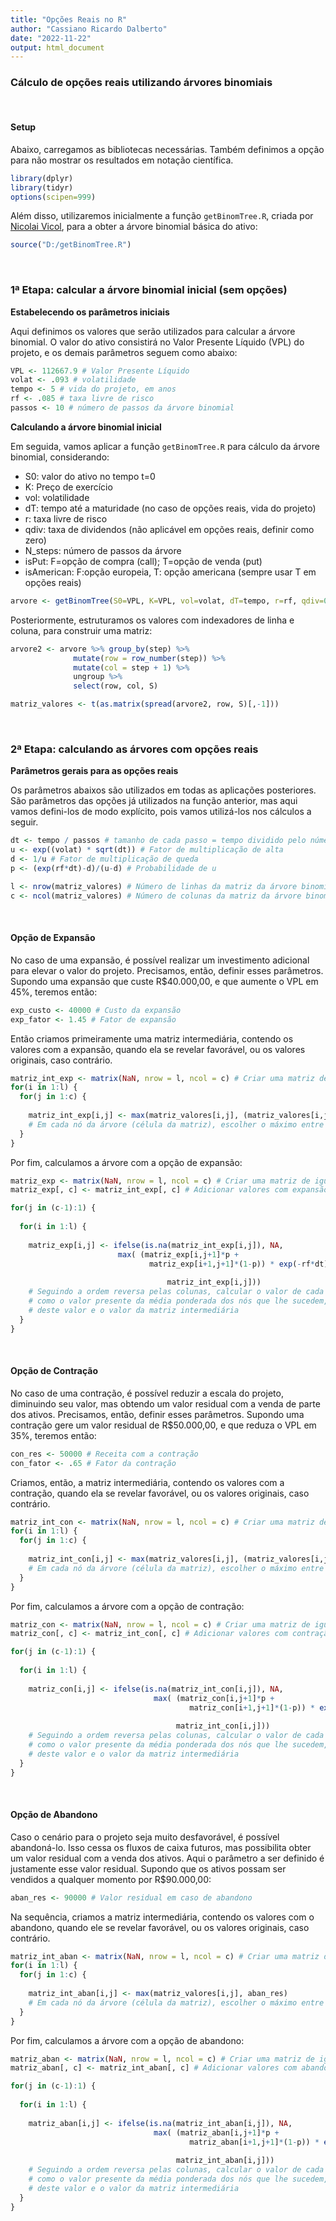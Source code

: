 ```yaml
---
title: "Opções Reais no R"
author: "Cassiano Ricardo Dalberto"
date: "2022-11-22"
output: html_document
---
```


### Cálculo de opções reais utilizando árvores binomiais
<br>

#### **Setup**

Abaixo, carregamos as bibliotecas necessárias. Também definimos a opção para não mostrar os resultados em notação científica.
```r
library(dplyr)
library(tidyr)
options(scipen=999)
```

Além disso, utilizaremos inicialmente a função `getBinomTree.R`, criada por [Nicolai Vicol](https://github.com/nicolaivicol/binomial-tree-options-R), para a obter a árvore binomial básica do ativo:
```r
source("D:/getBinomTree.R")
```
<br>

### **1ª Etapa: calcular a árvore binomial inicial (sem opções)**

**Estabelecendo os parâmetros iniciais**

Aqui definimos os valores que serão utilizados para calcular a árvore binomial.
O valor do ativo consistirá no Valor Presente Líquido (VPL) do projeto, e os demais parâmetros seguem como abaixo:
```r
VPL <- 112667.9 # Valor Presente Líquido
volat <- .093 # volatilidade
tempo <- 5 # vida do projeto, em anos
rf <- .085 # taxa livre de risco
passos <- 10 # número de passos da árvore binomial
```


**Calculando a árvore binomial inicial**

Em seguida, vamos aplicar a função `getBinomTree.R` para cálculo da árvore binomial, considerando:

* S0: valor do ativo no tempo t=0
* K: Preço de exercício
* vol: volatilidade
* dT: tempo até a maturidade (no caso de opções reais, vida do projeto)
* r: taxa livre de risco
* qdiv: taxa de dividendos (não aplicável em opções reais, definir como zero)
* N_steps: número de passos da árvore
* isPut: F=opção de compra (call); T=opção de venda (put) 
* isAmerican: F:opção europeia, T: opção americana (sempre usar T em opções reais)

```r
arvore <- getBinomTree(S0=VPL, K=VPL, vol=volat, dT=tempo, r=rf, qdiv=0, N_steps=passos, isPut=F, isAmerican=T)
```

Posteriormente, estruturamos os valores com indexadores de linha e coluna, para construir uma matriz:
```r
arvore2 <- arvore %>% group_by(step) %>% 
              mutate(row = row_number(step)) %>%
              mutate(col = step + 1) %>%
              ungroup %>%
              select(row, col, S)

matriz_valores <- t(as.matrix(spread(arvore2, row, S)[,-1]))
```
<br>

### **2ª Etapa: calculando as árvores com opções reais**

**Parâmetros gerais para as opções reais**


Os parâmetros abaixos são utilizados em todas as aplicações posteriores. São parâmetros das opções já utilizados na função anterior, mas aqui vamos defini-los de modo explícito, pois vamos utilizá-los nos cálculos a seguir.
```r
dt <- tempo / passos # tamanho de cada passo = tempo dividido pelo número de passos
u <- exp((volat) * sqrt(dt)) # Fator de multiplicação de alta
d <- 1/u # Fator de multiplicação de queda
p <- (exp(rf*dt)-d)/(u-d) # Probabilidade de u

l <- nrow(matriz_valores) # Número de linhas da matriz da árvore binomial
c <- ncol(matriz_valores) # Número de colunas da matriz da árvore binomial
```
<br>

#### **Opção de Expansão**

No caso de uma expansão, é possível realizar um investimento adicional para elevar o valor do projeto. Precisamos, então, definir esses parâmetros. Supondo uma expansão que custe R$40.000,00, e que aumente o VPL em 45%, teremos então:

```r
exp_custo <- 40000 # Custo da expansão
exp_fator <- 1.45 # Fator de expansão
```

Então criamos primeiramente uma matriz intermediária, contendo os valores com a expansão, quando ela se revelar favorável, ou os valores originais, caso contrário.

```r
matriz_int_exp <- matrix(NaN, nrow = l, ncol = c) # Criar uma matriz de igual dimensão à original
for(i in 1:l) {
  for(j in 1:c) {
    
    matriz_int_exp[i,j] <- max(matriz_valores[i,j], (matriz_valores[i,j]*exp_fator)-exp_custo)
    # Em cada nó da árvore (célula da matriz), escolher o máximo entre o valor original e o valor com expansão
  }
}
```

Por fim, calculamos a árvore com a opção de expansão:
```r
matriz_exp <- matrix(NaN, nrow = l, ncol = c) # Criar uma matriz de igual dimensão à original
matriz_exp[, c] <- matriz_int_exp[, c] # Adicionar valores com expansão à última coluna (fim da árvore)

for(j in (c-1):1) {
  
  for(i in 1:l) {
    
    matriz_exp[i,j] <- ifelse(is.na(matriz_int_exp[i,j]), NA,
                        max( (matriz_exp[i,j+1]*p + 
                               matriz_exp[i+1,j+1]*(1-p)) * exp(-rf*dt),
                                    
                                   matriz_int_exp[i,j]))
    # Seguindo a ordem reversa pelas colunas, calcular o valor de cada célula (desde que não NA originalmente)
    # como o valor presente da média ponderada dos nós que lhe sucedem, e depois escolher entre o máximo
    # deste valor e o valor da matriz intermediária
  }
}
```
<br>

#### **Opção de Contração**

No caso de uma contração, é possível reduzir a escala do projeto, diminuindo seu valor, mas obtendo um valor residual com a venda de parte dos ativos. Precisamos, então, definir esses parâmetros. Supondo uma contração gere um valor residual de R$50.000,00, e que reduza o VPL em 35%, teremos então:

```r
con_res <- 50000 # Receita com a contração
con_fator <- .65 # Fator da contração
```

Criamos, então, a matriz intermediária, contendo os valores com a contração, quando ela se revelar favorável, ou os valores originais, caso contrário.

```r
matriz_int_con <- matrix(NaN, nrow = l, ncol = c) # Criar uma matriz de igual dimensão à original
for(i in 1:l) {
  for(j in 1:c) {
    
    matriz_int_con[i,j] <- max(matriz_valores[i,j], (matriz_valores[i,j]*con_fator)+con_res)
    # Em cada nó da árvore (célula da matriz), escolher o máximo entre o valor original e o valor com contração
  }
}
```

Por fim, calculamos a árvore com a opção de contração:
```r
matriz_con <- matrix(NaN, nrow = l, ncol = c) # Criar uma matriz de igual dimensão à original
matriz_con[, c] <- matriz_int_con[, c] # Adicionar valores com contração à última coluna (fim da árvore)

for(j in (c-1):1) {
  
  for(i in 1:l) {
    
    matriz_con[i,j] <- ifelse(is.na(matriz_int_con[i,j]), NA,
                                max( (matriz_con[i,j+1]*p + 
                                        matriz_con[i+1,j+1]*(1-p)) * exp(-rf*dt),
                                     
                                     matriz_int_con[i,j]))
    # Seguindo a ordem reversa pelas colunas, calcular o valor de cada célula (desde que não NA originalmente)
    # como o valor presente da média ponderada dos nós que lhe sucedem, e depois escolher entre o máximo
    # deste valor e o valor da matriz intermediária
  }
}

```
<br>


#### **Opção de Abandono**

Caso o cenário para o projeto seja muito desfavorável, é possível abandoná-lo. Isso cessa os fluxos de caixa futuros, mas possibilita obter um valor residual com a venda dos ativos. Aqui o parâmetro a ser definido é justamente esse valor residual. Supondo que os ativos possam ser vendidos a qualquer momento por R$90.000,00:

```r
aban_res <- 90000 # Valor residual em caso de abandono
```

Na sequência, criamos a matriz intermediária, contendo os valores com o abandono, quando ele se revelar favorável, ou os valores originais, caso contrário.

```r
matriz_int_aban <- matrix(NaN, nrow = l, ncol = c) # Criar uma matriz de igual dimensão à original
for(i in 1:l) {
  for(j in 1:c) {
    
    matriz_int_aban[i,j] <- max(matriz_valores[i,j], aban_res)
    # Em cada nó da árvore (célula da matriz), escolher o máximo entre o valor original e o valor com abandono
  }
}
```

Por fim, calculamos a árvore com a opção de abandono:
```r
matriz_aban <- matrix(NaN, nrow = l, ncol = c) # Criar uma matriz de igual dimensão à original
matriz_aban[, c] <- matriz_int_aban[, c] # Adicionar valores com abandono à última coluna (fim da árvore)

for(j in (c-1):1) {
  
  for(i in 1:l) {
    
    matriz_aban[i,j] <- ifelse(is.na(matriz_int_aban[i,j]), NA,
                                max( (matriz_aban[i,j+1]*p + 
                                        matriz_aban[i+1,j+1]*(1-p)) * exp(-rf*dt),
                                     
                                     matriz_int_aban[i,j]))
    # Seguindo a ordem reversa pelas colunas, calcular o valor de cada célula (desde que não NA originalmente)
    # como o valor presente da média ponderada dos nós que lhe sucedem, e depois escolher entre o máximo
    # deste valor e o valor da matriz intermediária
  }
}

```